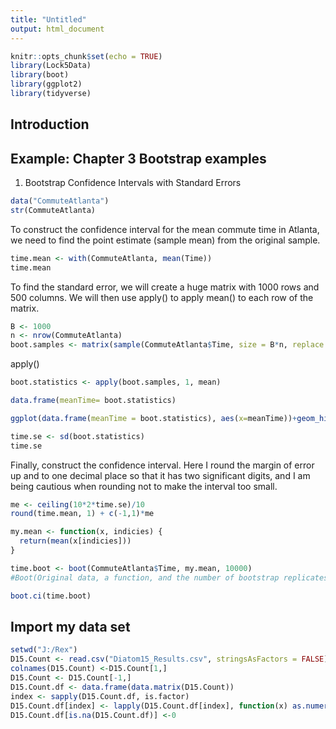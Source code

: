---
title: "Untitled"
output: html_document
---

```{r setup, include=FALSE}
knitr::opts_chunk$set(echo = TRUE)
library(Lock5Data)
library(boot)
library(ggplot2)
library(tidyverse)
```

## Introduction

## Example: Chapter 3 Bootstrap examples

1. Bootstrap Confidence Intervals with Standard Errors

```{r}
data("CommuteAtlanta")
str(CommuteAtlanta)
```



To construct the confidence interval for the mean commute time in Atlanta, we need to find the point estimate (sample mean) from the original sample.



```{r}
time.mean <- with(CommuteAtlanta, mean(Time))
time.mean
```


To find the standard error, we will create a huge matrix with 1000 rows and 500 columns. We will then use apply() to apply mean() to each row of the matrix.
```{r}
B <- 1000
n <- nrow(CommuteAtlanta)
boot.samples <- matrix(sample(CommuteAtlanta$Time, size = B*n, replace = TRUE), B, n)
```



apply()


```{r}
boot.statistics <- apply(boot.samples, 1, mean)
```





```{r}
data.frame(meanTime= boot.statistics)

ggplot(data.frame(meanTime = boot.statistics), aes(x=meanTime))+geom_histogram(binwidth = 0.25, aes(y=..density..))+geom_density(color="red")
```

```{r}
time.se <- sd(boot.statistics)
time.se
```

Finally, construct the confidence interval. Here I round the margin of error up and to one decimal place so that it has two significant digits, and I am being cautious when rounding not to make the interval too small.

```{r}
me <- ceiling(10*2*time.se)/10
round(time.mean, 1) + c(-1,1)*me
```


```{r}
my.mean <- function(x, indicies) {
  return(mean(x[indicies]))
}

time.boot <- boot(CommuteAtlanta$Time, my.mean, 10000)
#Boot(Original data, a function, and the number of bootstrap replicates)

boot.ci(time.boot)
```



## Import my data set

```{r}
setwd("J:/Rex")
D15.Count <- read.csv("Diatom15_Results.csv", stringsAsFactors = FALSE) %>% select(-1, -3) %>% arrange(Species) %>% t()
colnames(D15.Count) <-D15.Count[1,]
D15.Count <- D15.Count[-1,]
D15.Count.df <- data.frame(data.matrix(D15.Count))
index <- sapply(D15.Count.df, is.factor)
D15.Count.df[index] <- lapply(D15.Count.df[index], function(x) as.numeric(as.character(x)))
D15.Count.df[is.na(D15.Count.df)] <-0
```

